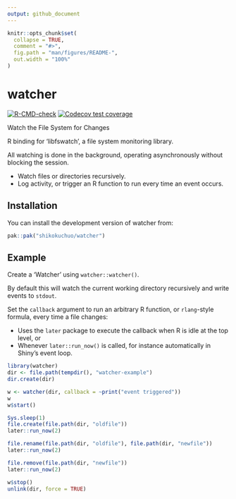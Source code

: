 ```yaml
---
output: github_document
---
```


<!-- README.md is generated from README.Rmd. Please edit that file -->

```r
knitr::opts_chunk$set(
  collapse = TRUE,
  comment = "#>",
  fig.path = "man/figures/README-",
  out.width = "100%"
)
```

# watcher

<!-- badges: start -->
[![R-CMD-check](https://github.com/shikokuchuo/watcher/actions/workflows/R-CMD-check.yaml/badge.svg)](https://github.com/shikokuchuo/watcher/actions/workflows/R-CMD-check.yaml)
[![Codecov test coverage](https://codecov.io/gh/shikokuchuo/watcher/graph/badge.svg)](https://app.codecov.io/gh/shikokuchuo/watcher)
<!-- badges: end -->

Watch the File System for Changes

R binding for 'libfswatch', a file system monitoring library.

All watching is done in the background, operating asynchronously without blocking the session.

- Watch files or directories recursively.
- Log activity, or trigger an R function to run every time an event occurs.

## Installation

You can install the development version of watcher from:

``` r
pak::pak("shikokuchuo/watcher")
```

## Example

Create a 'Watcher' using `watcher::watcher()`.

By default this will watch the current working directory recursively and write events to `stdout`.

Set the `callback` argument to run an arbitrary R function, or `rlang`-style formula, every time a file changes:

- Uses the `later` package to execute the callback when R is idle at the top level, or
- Whenever `later::run_now()` is called, for instance automatically in Shiny's event loop.

```r
library(watcher)
dir <- file.path(tempdir(), "watcher-example")
dir.create(dir)

w <- watcher(dir, callback = ~print("event triggered"))
w
w$start()

Sys.sleep(1)
file.create(file.path(dir, "oldfile"))
later::run_now(2)

file.rename(file.path(dir, "oldfile"), file.path(dir, "newfile"))
later::run_now(2)

file.remove(file.path(dir, "newfile"))
later::run_now(2)

w$stop()
unlink(dir, force = TRUE)
```
